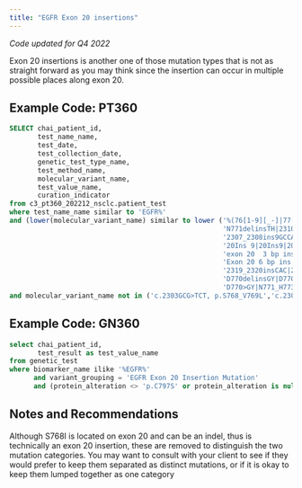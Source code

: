 ```yaml
---
title: "EGFR Exon 20 insertions"
---
```


*Code updated for Q4 2022*

Exon 20 insertions is another one of those mutation types that is not as straight forward as you may think since the insertion can occur in multiple possible places along exon 20.

## Example Code: PT360

```sql
SELECT chai_patient_id,
       test_name_name,
       test_date,
       test_collection_date,
       genetic_test_type_name,
       test_method_name,
       molecular_variant_name,
       test_value_name,
       curation_indicator
from c3_pt360_202212_nsclc.patient_test
where test_name_name similar to 'EGFR%'
and (lower(molecular_variant_name) similar to lower ('%(76[1-9][_-]|77[0-5][_-]|V769 D770insASV|exon 20 insertion|exon 20 insertion|EXON 20 Insertion|' ||
                                                     'N771delinsTH|2310-2311 ins GGT|2310_2311insGGT|2311_2312ins8GCGTGGACA|2307-2308 ins GCCAGCGTG|' ||
                                                     '2307_2308ins9GCCAGCGTG|2307-2308 ins OCCAGCGTG|2307_2308ins9|H773DELINSPHPN|exon 20  8 bp ins|' ||
                                                     '20Ins 9|20Ins9|20 Ins9|exon 20 ins|e20ins|EXON 20 INS|exon 20  12 bp ins|Exon 20 12 bp ins|' ||
                                                     'exon 20  3 bp ins|Exon 20 3 bp ins|2317delinsTACT|exon 20c[.]2312_2313insACAC|exon 20  6 bp ins|' ||
                                                     'Exon 20 6 bp ins|Exon 20 8 bp ins|A775 G776insYVMA exon 20|H773delinsYY|H773 V774insH ex 20|' ||
                                                     '2319_2320insCAC|2319-2320 ins CAC|2319 2320insCAC|2319-2320 ins CAC|H773delinsYPNPY|H773dup|' ||
                                                     'D770delinsGY|D770delinsGY|2308_2309insGTT|2311_2312delinsGGGTT|N771delinsGF|N771>PH|V769 D770insASV|' ||
                                                     'D770>GY|N771_H773>HHPH|N771>KG|N771_P772>SVDNA|H773>YNPY|2284-5_2290dup)%'))
and molecular_variant_name not in ('c.2303GCG>TCT, p.S768_V769L','c.2303_2305delinsTCT, p.S768_V769delinsIL','p.D770_N771delinsGY');
```

## Example Code: GN360

```sql
select chai_patient_id,
       test_result as test_value_name
from genetic_test
where biomarker_name ilike '%EGFR%'
      and variant_grouping = 'EGFR Exon 20 Insertion Mutation'
      and (protein_alteration <> 'p.C797S' or protein_alteration is null)
```

## Notes and Recommendations

Although S768I is located on exon 20 and can be an indel, thus is technically an exon 20 insertion, these are removed to distinguish the two mutation categories. You may want to consult with your client to see if they would prefer to keep them separated as distinct mutations, or if it is okay to keep them lumped together as one category

